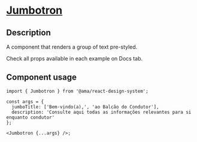 
<Meta title="Components/Jumbotron/Jumbotron Docs" />

<h1 className="mb-32">
  <u>Jumbotron</u>
</h1>

<h2>Description </h2>
<p className="fs-16">A component that renders a group of text pre-styled.</p>
<p className="fs-16">Check all props available in each example on Docs tab.</p>

<h2>Component usage</h2>

```tsx
import { Jumbotron } from '@ama/react-design-system';

const args = {
  jumboTitle: ['Bem-vindo(a),', 'ao Balcão do Condutor'],
  description: 'Consulte aqui todas as informações relevantes para si enquanto condutor'
};

<Jumbotron {...args} />;
```
